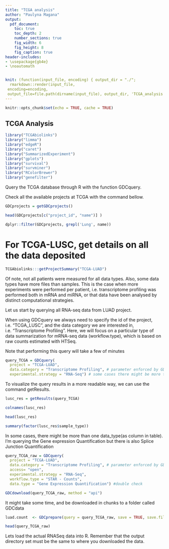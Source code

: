 ```yaml
---
title: "TCGA analysis"
author: "Paulyna Magana"
output:
  pdf_document:
    toc: true
    toc_depth: 2
    number_sections: true
    fig_width: 6
    fig_height: 8
    fig_caption: true
header-includes:
- \usepackage{gb4e}
- \noautomath


knit: (function(input_file, encoding) { output_dir = "./";
  rmarkdown::render(input_file,
 encoding=encoding,
 output_file=file.path(dirname(input_file), output_dir, 'TCGA_analysis'))})
---
```


```r
knitr::opts_chunk$set(echo = TRUE, cache = TRUE)
```

## TCGA Analysis

```r
library("TCGAbiolinks")
library("limma")
library("edgeR")
library("caret")
library("SummarizedExperiment")
library("gplots")
library("survival")
library("survminer")
library("RColorBrewer")
library("genefilter")
```

Query the TCGA database through R with the function GDCquery.

Check all the available projects at TCGA with the command bellow.


```r
GDCprojects = getGDCprojects()

head(GDCprojects[c("project_id", "name")] )
```


```r
dplyr::filter(GDCprojects, grepl('Lung', name))
```

# For TCGA-LUSC, get details on all the data deposited


```r
TCGAbiolinks:::getProjectSummary("TCGA-LUAD")
```

Of note, not all patients were measured for all data types. Also, some data types have more files than samples. This is the case when more experiments were performed per patient, i.e. transcriptome profiling was performed both in mRNA and miRNA, or that data have been analysed by distinct computational strategies.

Let us start by querying all RNA-seq data from LUAD project.

When using GDCquery we always need to specify the id of the project, i.e. “TCGA_LUSC”, and the data category we are interested in, i.e. “Transcriptome Profiling”. Here, we will focus on a particular type of data summarization for mRNA-seq data (workflow.type), which is based on raw counts estimated with HTSeq.

Note that performing this query will take a few of minutes


```r
query_TCGA = GDCquery(
  project = "TCGA-LUAD",
  data.category = "Transcriptome Profiling", # parameter enforced by GDCquery
  experimental.strategy = "RNA-Seq") # some cases there might be more than 1 data type = gene expression, splice junstion quantification
```

To visualize the query results in a more readable way, we can use the command getResults.


```r
lusc_res = getResults(query_TCGA)

colnames(lusc_res)
```


```r
head(lusc_res)
```


```r
summary(factor(lusc_res$sample_type))
```

In some cases, there might be more than one data_type(as column in table).
I'm querying the Gene expression Quantification but there is also Splice Junction Quantification

```r
query_TCGA_raw = GDCquery(
  project = "TCGA-LUAD",
  data.category = "Transcriptome Profiling", # parameter enforced by GDCquery
  access= "open",
  experimental.strategy = "RNA-Seq",
  workflow.type = "STAR - Counts",
  data.type = "Gene Expression Quantification") #double check
```



```r
GDCdownload(query_TCGA_raw, method = "api")
```


It might take some time, and be downloaded in chunks to a folder called GDCdata

```r
luad.count  <- GDCprepare(query = query_TCGA_raw, save = TRUE, save.filename = "TCGA_LUAD.rda", summarizedExperiment = TRUE)

```



```r
head(query_TCGA_raw)

```


Lets load the actual RNASeq data into R. Remember that the output directory set must be the same to where you downloaded the data.


















